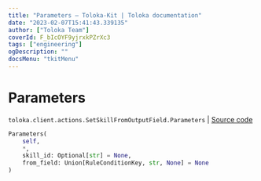 ```yaml
---
title: "Parameters — Toloka-Kit | Toloka documentation"
date: "2023-02-07T15:41:43.339135"
author: ["Toloka Team"]
coverId: F_bIcOYF9yjrxkPZrXc3
tags: ["engineering"]
ogDescription: ""
docsMenu: "tkitMenu"
---
```


# Parameters
`toloka.client.actions.SetSkillFromOutputField.Parameters` | [Source code](https://github.com/Toloka/toloka-kit/blob/v1.1.3/src/client/actions.py#L126)

```python
Parameters(
    self,
    *,
    skill_id: Optional[str] = None,
    from_field: Union[RuleConditionKey, str, None] = None
)
```